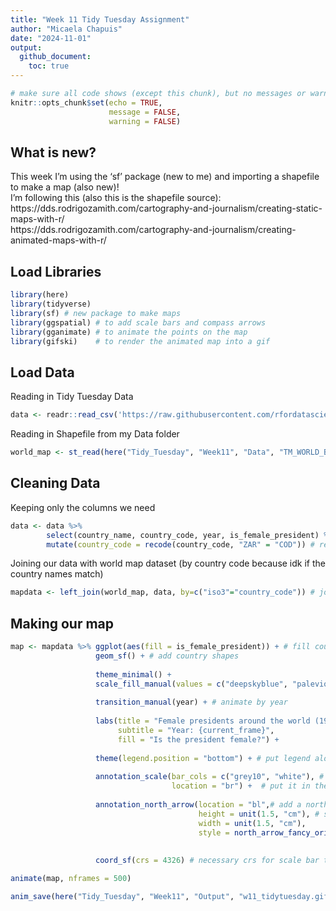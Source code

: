 ```yaml
---
title: "Week 11 Tidy Tuesday Assignment"
author: "Micaela Chapuis"
date: "2024-11-01"
output: 
  github_document:
    toc: true
---
```


```r
# make sure all code shows (except this chunk), but no messages or warnings
knitr::opts_chunk$set(echo = TRUE,
                      message = FALSE,
                      warning = FALSE)
```

## What is new?   
This week I'm using the 'sf' package (new to me) and importing a shapefile to make a map (also new)!   
I'm following this (also this is the shapefile source):  
https://dds.rodrigozamith.com/cartography-and-journalism/creating-static-maps-with-r/  
https://dds.rodrigozamith.com/cartography-and-journalism/creating-animated-maps-with-r/     

## Load Libraries
```r
library(here)
library(tidyverse)
library(sf) # new package to make maps
library(ggspatial) # to add scale bars and compass arrows
library(gganimate) # to animate the points on the map
library(gifski)    # to render the animated map into a gif
```

## Load Data

Reading in Tidy Tuesday Data
```r
data <- readr::read_csv('https://raw.githubusercontent.com/rfordatascience/tidytuesday/master/data/2024/2024-11-05/democracy_data.csv') 
```

Reading in Shapefile from my Data folder
```r
world_map <- st_read(here("Tidy_Tuesday", "Week11", "Data", "TM_WORLD_BORDERS-0.3", "TM_WORLD_BORDERS-0.3.shp"))
```
## Cleaning Data
Keeping only the columns we need  
```r
data <- data %>% 
        select(country_name, country_code, year, is_female_president) %>% # selecting columns
        mutate(country_code = recode(country_code, "ZAR" = "COD")) # renaming to match world_map code
```

Joining our data with world map dataset (by country code because idk if the country names match)  
```r
mapdata <- left_join(world_map, data, by=c("iso3"="country_code")) # joining datasets by country code
```


## Making our map
```r
map <- mapdata %>% ggplot(aes(fill = is_female_president)) + # fill country by whether president is female or not
                   geom_sf() + # add country shapes
  
                   theme_minimal() +
                   scale_fill_manual(values = c("deepskyblue", "palevioletred2"), labels = c("No", "Yes", "No President")) + # set colors and legend labels 
  
                   transition_manual(year) + # animate by year
  
                   labs(title = "Female presidents around the world (1950-2020)", # set titles
                        subtitle = "Year: {current_frame}",
                        fill = "Is the president female?") +
  
                   theme(legend.position = "bottom") + # put legend along the bottom
  
                   annotation_scale(bar_cols = c("grey10", "white"), # add scale bar, make colors dark grey and white
                                    location = "br") +  # put it in the bottom right
  
                   annotation_north_arrow(location = "bl",# add a north arrow in bottom left
                                          height = unit(1.5, "cm"), # set size
                                          width = unit(1.5, "cm"),
                                          style = north_arrow_fancy_orienteering(text_col = 'black', # set type of arrow and   colors for all its parts
                                                                                 line_col = 'black',
                                                                                 fill = 'white')) +
                   coord_sf(crs = 4326) # necessary crs for scale bar to work

animate(map, nframes = 500)

anim_save(here("Tidy_Tuesday", "Week11", "Output", "w11_tidytuesday.gif"))

```


